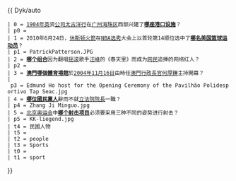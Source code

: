 {{ Dyk/auto
 | 0 = [[1904年]][[英国|英]]资[[公司]][[太古洋行]]在[[广州]][[海珠区]]西部兴建了'''[[太古仓码头 (广州)|哪座港口设施]]'''？
 | p0 = 
 | 1 = 2010年6月24日，[[休斯顿火箭]]在[[NBA选秀]]大会上以首轮第14顺位选中了'''[[帕特里克·帕特森|哪名美国篮球运动员]]'''？
 | p1 = PatrickPatterson.JPG
 | 2 = '''[[旭日阳刚|哪个组合]]'''因为翻唱[[摇滚]]歌手[[汪峰]]的《春天里》而成为[[网民]]追捧的网络红人？
 | p2 = 
 | 3 = '''[[塔石體育館|澳門哪個體育場館]]'''於[[2004年]][[11月16日]]由時任[[澳門行政長官]][[何厚鏵]]主持開幕？
 | p3 = Edmund Ho host for the Opening Ceremony of the Pavilhão Polidesportivo Tap Seac.jpg
 | 4 = '''[[張繼 (國民黨)|哪位國民黨人]]'''辭而不就[[立法院院長]]一職？
 | p4 = Zhang Ji Minguo.jpg
 | 5 = [[2008年夏季奥林匹克运动会|北京奥运会]]中'''[[50米步枪三姿|哪个射击项目]]'''必须要采用三种不同的姿势进行射击？
 | p5 = KK-liegend.jpg
 | t4 = 民國人物
 | t5 = 
 | t2 = people
 | t3 = Sports
 | t0 = 
 | t1 = sport
}}